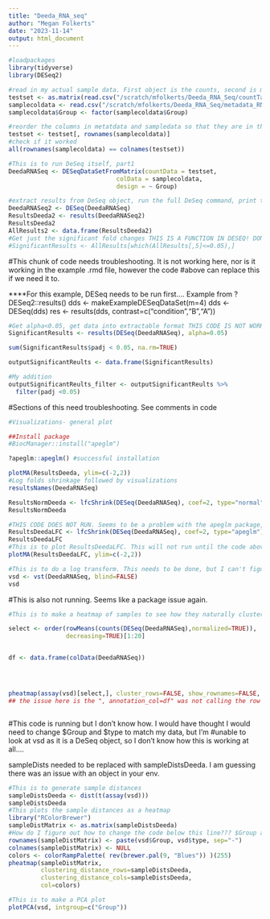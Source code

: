 ```yaml
---
title: "Deeda_RNA_seq"
author: "Megan Folkerts"
date: "2023-11-14"
output: html_document
---
```




```r
#loadpackages
library(tidyverse)
library(DESeq2)
```


```r
#read in my actual sample data. First object is the counts, second is metadata. Code also converts metadata to a factor
testset <- as.matrix(read.csv("/scratch/mfolkerts/Deeda_RNA_Seq/countTable_dedup.txt", sep="\t", row.names = "Geneid"))
samplecoldata <- read.csv("/scratch/mfolkerts/Deeda_RNA_Seq/metadata_RNASeq_Deeda_controlscombined_halfsamples.csv", row.names=1)
samplecoldata$Group <- factor(samplecoldata$Group)
```


```r
#reorder the columns in metatdata and sampledata so that they are in the same order for DeSeq2
testset <- testset[, rownames(samplecoldata)]
#check if it worked
all(rownames(samplecoldata) == colnames(testset))
```



```r
#This is to run DeSeq itself, part1
DeedaRNASeq <- DESeqDataSetFromMatrix(countData = testset,
                              colData = samplecoldata,
                              design = ~ Group)

```


```r
#extract results from DeSeq object, run the full DeSeq command, print to screen, then get data into deliverable format
DeedaRNASeq2 <- DESeq(DeedaRNASeq)
ResultsDeeda2 <- results(DeedaRNASeq2)
ResultsDeeda2
AllResults2 <- data.frame(ResultsDeeda2)
#Get just the significant fold changes THIS IS A FUNCTION IN DESEQ! DONT NEED THIS
#SignificantResults <- AllResults[which(AllResults[,5]<=0.05),]
```

#This chunk of code needs troubleshooting. It is not working here, nor is it working in the example .rmd file, however the code
#above can replace this if we need it to.

****For this example, DESeq needs to be run first....
Example from ?DESeq2::results()
dds <- makeExampleDESeqDataSet(m=4)
dds <- DESeq(dds)
res <- results(dds, contrast=c("condition","B","A"))

```r
#Get alpha<0.05, get data into extractable format THIS CODE IS NOT WORKING!!!!!!!
SignificantResults <- results(DESeq(DeedaRNASeq), alpha=0.05)

sum(SignificantResults$padj < 0.05, na.rm=TRUE)

outputSignificantReults <- data.frame(SignificantResults)

#My addition
outputSignificantReults_filter <- outputSignificantReults %>%
  filter(padj <0.05)
```

#Sections of this need troubleshooting. See comments in code
```r
#Visualizations- general plot

##Install package
#BiocManager::install("apeglm")

?apeglm::apeglm() #successful installation

plotMA(ResultsDeeda, ylim=c(-2,2))
#Log folds shrinkage followed by visualizations 
resultsNames(DeedaRNASeq)

ResultsNormDeeda <- lfcShrink(DESeq(DeedaRNASeq), coef=2, type="normal")
ResultsNormDeeda

#THIS CODE DOES NOT RUN. Seems to be a problem with the apeglm package, which I did install but there were multiple errors.
ResultsDeedaLFC <- lfcShrink(DESeq(DeedaRNASeq), coef=2, type="apeglm")
ResultsDeedaLFC
#This is to plot ResultsDeedaLFC. This will not run until the code above is fixed
plotMA(ResultsDeedaLFC, ylim=c(-2,2))
```


```r
#This is to do a log transform. This needs to be done, but I can't figure out if it needs to happen before or after LFC shrinkage, or if we should skip LFC shrinkage.....code is running though.
vsd <- vst(DeedaRNASeq, blind=FALSE)
vsd
```
#This is also not running. Seems like a package issue again. 
```r
#This is to make a heatmap of samples to see how they naturally cluster based on gene expression data. Because the package is not installed, I'm not sure this code is correct, as I've had to change some of it to match my data.

select <- order(rowMeans(counts(DESeq(DeedaRNASeq),normalized=TRUE)),
                decreasing=TRUE)[1:20]


df <- data.frame(colData(DeedaRNASeq))




pheatmap(assay(vsd)[select,], cluster_rows=FALSE, show_rownames=FALSE, cluster_cols=FALSE, annotation_col=df)
## the issue here is the ", annotation_col=df" was not calling the row names. You were selecting just the single column and not the row names which is needed to tie the fill to the sample.



```


#This code is running but I don't know how. I would have thought I would need to change $Group and $type to match my data, but I'm 
#unable to look at vsd as it is a DeSeq object, so I don't know how this is working at all....

sampleDists needed to be replaced with sampleDistsDeeda. I am guessing there was an issue with an object in your env.  
```r
#This is to generate sample distances
sampleDistsDeeda <- dist(t(assay(vsd)))
sampleDistsDeeda
#This plots the sample distances as a heatmap
library("RColorBrewer")
sampleDistMatrix <- as.matrix(sampleDistsDeeda)
#How do I figure out how to change the code below this line??? $Group and $type likely need to be changed...
rownames(sampleDistMatrix) <- paste(vsd$Group, vsd$type, sep="-")
colnames(sampleDistMatrix) <- NULL
colors <- colorRampPalette( rev(brewer.pal(9, "Blues")) )(255)
pheatmap(sampleDistMatrix,
         clustering_distance_rows=sampleDistsDeeda,
         clustering_distance_cols=sampleDistsDeeda,
         col=colors)
```

```r
#This is to make a PCA plot
plotPCA(vsd, intgroup=c("Group"))
```
```r

```


